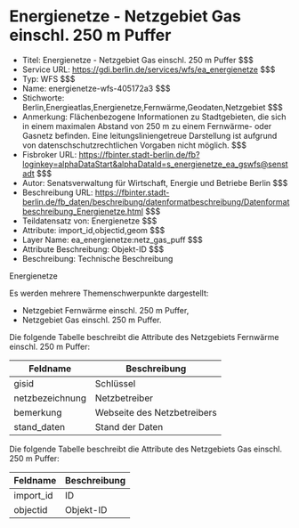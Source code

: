 # Energienetze - Netzgebiet Gas einschl. 250 m Puffer
- Titel: Energienetze - Netzgebiet Gas einschl. 250 m Puffer $$$
- Service URL: https://gdi.berlin.de/services/wfs/ea_energienetze $$$
- Typ: WFS $$$
- Name: energienetze-wfs-405172a3 $$$
- Stichworte: Berlin,Energieatlas,Energienetze,Fernwärme,Geodaten,Netzgebiet $$$
- Anmerkung: Flächenbezogene Informationen zu Stadtgebieten, die sich in einem maximalen Abstand von 250 m zu einem Fernwärme- oder Gasnetz befinden. Eine leitungsliniengetreue Darstellung ist aufgrund von datenschschutzrechtlichen Vorgaben nicht möglich. $$$
- Fisbroker URL: https://fbinter.stadt-berlin.de/fb?loginkey=alphaDataStart&alphaDataId=s_energienetze_ea_gswfs@senstadt $$$
- Autor: Senatsverwaltung für Wirtschaft, Energie und Betriebe Berlin $$$
- Beschreibung URL: https://fbinter.stadt-berlin.de/fb_daten/beschreibung/datenformatbeschreibung/Datenformatbeschreibung_Energienetze.html $$$
- Teildatensatz von: Energienetze $$$
- Attribute: import_id,objectid,geom $$$
- Layer Name: ea_energienetze:netz_gas_puff $$$
- Attribute Beschreibung: Objekt-ID $$$
- Beschreibung: Technische Beschreibung 

Energienetze

Es werden mehrere Themenschwerpunkte dargestellt:

* Netzgebiet Fernwärme einschl. 250 m Puffer,
* Netzgebiet Gas einschl. 250 m Puffer.

Die folgende Tabelle beschreibt die Attribute des Netzgebiets Fernwärme einschl. 250 m Puffer:

| **Feldname**    | **Beschreibung**            |
| --------------- | --------------------------- |
| gisid           | Schlüssel                   |
| netzbezeichnung | Netzbetreiber               |
| bemerkung       | Webseite des Netzbetreibers |
| stand\_daten    | Stand der Daten             |

Die folgende Tabelle beschreibt die Attribute des Netzgebiets Gas einschl. 250 m Puffer:

| **Feldname** | **Beschreibung** |
| ------------ | ---------------- |
| import\_id   | ID               |
| objectid     | Objekt-ID        | $$$
